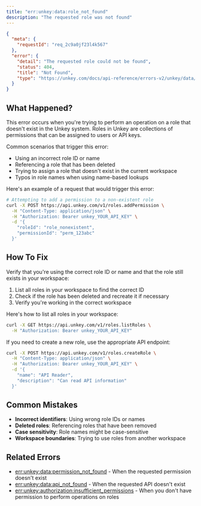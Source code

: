 ```yaml
---
title: "err:unkey:data:role_not_found"
description: "The requested role was not found"
---
```



```json Example
{
  "meta": {
    "requestId": "req_2c9a0jf23l4k567"
  },
  "error": {
    "detail": "The requested role could not be found",
    "status": 404,
    "title": "Not Found",
    "type": "https://unkey.com/docs/api-reference/errors-v2/unkey/data/role_not_found"
  }
}
```

## What Happened?

This error occurs when you're trying to perform an operation on a role that doesn't exist in the Unkey system. Roles in Unkey are collections of permissions that can be assigned to users or API keys.

Common scenarios that trigger this error:
- Using an incorrect role ID or name
- Referencing a role that has been deleted
- Trying to assign a role that doesn't exist in the current workspace
- Typos in role names when using name-based lookups

Here's an example of a request that would trigger this error:

```bash
# Attempting to add a permission to a non-existent role
curl -X POST https://api.unkey.com/v1/roles.addPermission \
  -H "Content-Type: application/json" \
  -H "Authorization: Bearer unkey_YOUR_API_KEY" \
  -d '{
    "roleId": "role_nonexistent",
    "permissionId": "perm_123abc"
  }'
```

## How To Fix

Verify that you're using the correct role ID or name and that the role still exists in your workspace:

1. List all roles in your workspace to find the correct ID
2. Check if the role has been deleted and recreate it if necessary
3. Verify you're working in the correct workspace

Here's how to list all roles in your workspace:

```bash
curl -X GET https://api.unkey.com/v1/roles.listRoles \
  -H "Authorization: Bearer unkey_YOUR_API_KEY"
```

If you need to create a new role, use the appropriate API endpoint:

```bash
curl -X POST https://api.unkey.com/v1/roles.createRole \
  -H "Content-Type: application/json" \
  -H "Authorization: Bearer unkey_YOUR_API_KEY" \
  -d '{
    "name": "API Reader",
    "description": "Can read API information"
  }'
```

## Common Mistakes

- **Incorrect identifiers**: Using wrong role IDs or names
- **Deleted roles**: Referencing roles that have been removed
- **Case sensitivity**: Role names might be case-sensitive
- **Workspace boundaries**: Trying to use roles from another workspace

## Related Errors
- [err:unkey:data:permission_not_found](./permission_not_found) - When the requested permission doesn't exist
- [err:unkey:data:api_not_found](./api_not_found) - When the requested API doesn't exist
- [err:unkey:authorization:insufficient_permissions](../authorization/insufficient_permissions) - When you don't have permission to perform operations on roles
